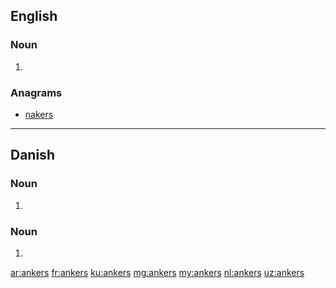 ==English==

===Noun===
{{head|en|plural}}

# {{plural of|anker|lang=en|nocat=1}}

===Anagrams===
* [[nakers#English|nakers]]

----

==Danish==

===Noun===
{{head|da|noun form|g=n}}

# {{genitive singular indefinite of|anker|lang=da}}

===Noun===
{{head|da|noun form|head=ankes}} {{c}}

# {{genitive plural indefinite of|anke|lang=da}}

[[ar:ankers]]
[[fr:ankers]]
[[ku:ankers]]
[[mg:ankers]]
[[my:ankers]]
[[nl:ankers]]
[[uz:ankers]]